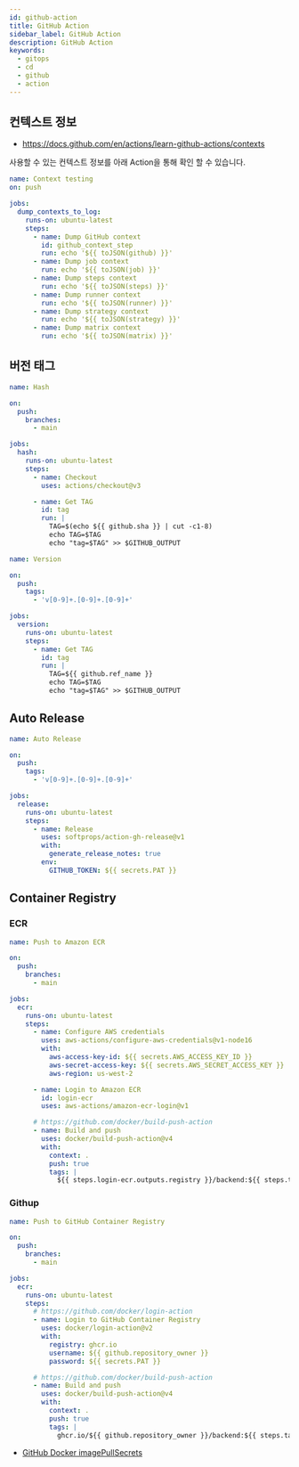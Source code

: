 ```yaml
---
id: github-action
title: GitHub Action
sidebar_label: GitHub Action
description: GitHub Action
keywords:
  - gitops
  - cd
  - github
  - action
---
```


## 컨텍스트 정보

- https://docs.github.com/en/actions/learn-github-actions/contexts

사용할 수 있는 컨텍스트 정보를 아래 Action을 통해 확인 할 수 있습니다.

```yaml
name: Context testing
on: push

jobs:
  dump_contexts_to_log:
    runs-on: ubuntu-latest
    steps:
      - name: Dump GitHub context
        id: github_context_step
        run: echo '${{ toJSON(github) }}'
      - name: Dump job context
        run: echo '${{ toJSON(job) }}'
      - name: Dump steps context
        run: echo '${{ toJSON(steps) }}'
      - name: Dump runner context
        run: echo '${{ toJSON(runner) }}'
      - name: Dump strategy context
        run: echo '${{ toJSON(strategy) }}'
      - name: Dump matrix context
        run: echo '${{ toJSON(matrix) }}'
```

## 버전 태그

```yaml
name: Hash

on:
  push:
    branches:
      - main

jobs:
  hash:
    runs-on: ubuntu-latest
    steps:
      - name: Checkout
        uses: actions/checkout@v3

      - name: Get TAG
        id: tag
        run: |
          TAG=$(echo ${{ github.sha }} | cut -c1-8)
          echo TAG=$TAG
          echo "tag=$TAG" >> $GITHUB_OUTPUT
```

```yaml
name: Version

on:
  push:
    tags:
      - 'v[0-9]+.[0-9]+.[0-9]+'

jobs:
  version:
    runs-on: ubuntu-latest
    steps:
      - name: Get TAG
        id: tag
        run: |
          TAG=${{ github.ref_name }}
          echo TAG=$TAG
          echo "tag=$TAG" >> $GITHUB_OUTPUT
```

## Auto Release

```yaml
name: Auto Release

on:
  push:
    tags:
      - 'v[0-9]+.[0-9]+.[0-9]+'

jobs:
  release:
    runs-on: ubuntu-latest
    steps:
      - name: Release
        uses: softprops/action-gh-release@v1
        with:
          generate_release_notes: true
        env:
          GITHUB_TOKEN: ${{ secrets.PAT }}
```

## Container Registry

### ECR

```yaml
name: Push to Amazon ECR

on:
  push:
    branches:
      - main

jobs:
  ecr:
    runs-on: ubuntu-latest
    steps:
      - name: Configure AWS credentials
        uses: aws-actions/configure-aws-credentials@v1-node16
        with:
          aws-access-key-id: ${{ secrets.AWS_ACCESS_KEY_ID }}
          aws-secret-access-key: ${{ secrets.AWS_SECRET_ACCESS_KEY }}
          aws-region: us-west-2

      - name: Login to Amazon ECR
        id: login-ecr
        uses: aws-actions/amazon-ecr-login@v1

      # https://github.com/docker/build-push-action
      - name: Build and push
        uses: docker/build-push-action@v4
        with:
          context: .
          push: true
          tags: |
            ${{ steps.login-ecr.outputs.registry }}/backend:${{ steps.tag.outputs.tag }}
```

### Githup

```yaml
name: Push to GitHub Container Registry

on:
  push:
    branches:
      - main

jobs:
  ecr:
    runs-on: ubuntu-latest
    steps:
      # https://github.com/docker/login-action
      - name: Login to GitHub Container Registry
        uses: docker/login-action@v2
        with:
          registry: ghcr.io
          username: ${{ github.repository_owner }}
          password: ${{ secrets.PAT }}

      # https://github.com/docker/build-push-action
      - name: Build and push
        uses: docker/build-push-action@v4
        with:
          context: .
          push: true
          tags: |
            ghcr.io/${{ github.repository_owner }}/backend:${{ steps.tag.outputs.tag }}
```

- [GitHub Docker imagePullSecrets](/docs/mlops/mlops/kubernetes/configuration/secret#github-package)
